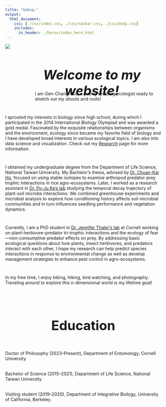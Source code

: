 ```yaml
---
title: "&nbsp;"
output:
  html_document:
    css: [./css/index.css, ./css/navbar.css, ./css/body.css]
    includes:
      in_header: ./heros/index_hero.html
---
```


<style>
h1 {text-align: center !important;
    font-weight: bold !important; 
    font-size: 42px !important}

body, html {
 width: 100vw;
 overflow-x: hidden
}

</style>   


<div style="display: flex;">

<img src="./images/Personal photo.JPG" style="max-width: 300px; max-height: 400px; width:auto; height:auto; margin-top: -15px;">

<div style="padding-left: 40px; width: 800px">

<div style="height: 1em;"></div>

<div style="height: 50px;">
<h1 style="text-align: center; font-style: italic;">Welcome to my website!</h1>
</div>

<div style="height: 1em;"></div>

<div style="padding-left: 40px;">
I am Gen-Chang Hsu, a young seedling ecologist ready to stretch out my shoots and roots!
</div>

</div>

</div>

<div style="height: 1em;"></div>

<div style="display: flex;">
I sprouted my interests in biology since high school, during which I participated in the 2014 International Biology Olympiad and was awarded a gold medal. Fascinated by the exquisite relationships between organisms and the environment, ecology since became my favorite field of biology and I have developed broad interests in various ecological topics. I am also into data science and visualization. Check out my [Research](https://genchanghsu.github.io/Research.html){target="_blank"} page for more information.
</div>

<div style="height: 1em;"></div>

<div style="display: flex;">
I obtained my undergraduate degree from the Department of Life Science, National Taiwan University. My Bachelor’s thesis, advised by [Dr. Chuan-Kai Ho](https://ecology.lifescience.ntu.edu.tw/doku.php/en/ckho/start){target="_blank"}, focused on using stable isotopes to examine arthropod predator-prey trophic interactions in rice agro-ecosystems. Later, I worked as a research assistant in [Dr. Po-Ju Ke’s lab](https://pojuke.com/){target="_blank"} studying the temporal decay trajectory of plant-soil microbe interactions. We combined greenhouse experiments and microbial analysis to explore how conditioning history affects soil microbial communities and in turn influences seedling performance and vegetation dynamics.
</div>

<div style="height: 1em;"></div>

<div style="display: flex;">
Currently, I am a PhD student in [Dr. Jennifer Thaler’s lab](https://blogs.cornell.edu/thaler/){target="_blank"} at Cornell working on plant-herbivore-predator tri-trophic interactions and the ecology of fear—non-consumptive predator effects on prey. By addressing basic ecological questions about how plants, insect herbivores, and predators interact with each other, I hope my research can help predict species interactions in response to environmental change as well as develop management strategies to enhance pest control in agro-ecosystems.
</div>

<div style="height: 1em;"></div>

<div style="display: flex;">
In my free time, I enjoy biking, hiking, bird watching, and photography. Traveling around to explore this n-dimensional world is my lifetime goal!
</div>

<br>

# Education
<div style="height: 1em;"></div>
Doctor of Philosophy (2023–Present), Department of Entomology, Cornell University.

<div style="height:4px;"></div>

Bachelor of Science (2015–2021), Department of Life Science, National Taiwan University.

<div style="height:4px;"></div>

Visiting student (2019–2020), Department of Integrative Biology, University of California, Berkeley.

<div style="height:2px;"></div>


